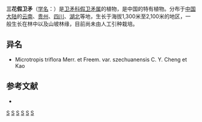 {{Speciesbox
| genus = Microtropis
| species = triflora
| authority = Merr. et Freem.
| subdivision_ranks =[[变种|变种]]
| subdivision =
* 三花假卫矛 ''M. t.'' var. ''triflora''
* [[阔叶三花假卫矛|阔叶三花假卫矛]] ''M. t.'' var. ''szechuanensis''
}}

'''三花假卫矛'''（[[学名|学名]]：{{lang|la|''Microtropis triflora''}}）是[[卫矛科|卫矛科]][[假卫矛属|假卫矛属]]的植物，是中国的特有植物。分布于[[中国大陆|中国大陆]]的[[云南|云南]]、[[贵州|贵州]]、[[四川|四川]]、[[湖北|湖北]]等地，生长于海拔1,300米至2,100米的地区，一般生长在林中以及山坡林缘，目前尚未由人工引种栽培。

== 异名 ==
* Microtropis triflora Merr. et Freem. var. szechuanensis C. Y. Cheng et Kao

== 参考文献 ==
<div class="references-small">
* {{cite web| url =http://www.bioinfo.cn/db05/KmzwSpecies.php?action=view&id=2383| title =三花假卫矛（原变种）| work =《中国高等植物数据库全库》| publisher =中国科学院微生物研究所| author =昆明植物研究所| accessdate =2009-02-23| deadurl =yes| archiveurl =https://web.archive.org/web/20160305035204/http://www.bioinfo.cn/db05/KmzwSpecies.php?action=view&id=2383| archivedate =2016-03-05}}
</div>
{{Taxonbar|from=Q10866709}}

[[Category:假卫矛属|S]]
[[Category:中国特有植物|S]]
[[Category:云南植物|S]]
[[Category:贵州植物|S]]
[[Category:四川植物|S]]
[[Category:湖北植物|S]]